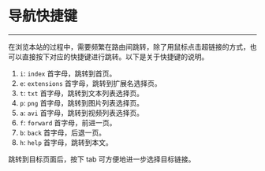 # 导航快捷键

---

在浏览本站的过程中，需要频繁在路由间跳转，除了用鼠标点击超链接的方式，也可以直接按下对应的快捷键进行跳转。以下是关于快捷键的说明。

1. `i`: `index` 首字母，跳转到首页。
2. `e`: `extensions` 首字母，跳转到扩展名选择页。
3. `t`: `txt` 首字母，跳转到文本列表选择页。
4. `p`: `png` 首字母，跳转到图片列表选择页。
5. `a`: `avi` 首字母，跳转到视频列表选择页。
6. `f`: `forward` 首字母，前进一页。
7. `b`: `back` 首字母，后退一页。
8. `h`: `help` 首字母，跳转到本文。

跳转到目标页面后，按下 tab 可方便地进一步选择目标链接。
